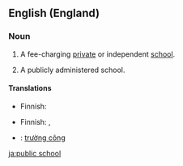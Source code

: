 ==English (England)==

===Noun===
{{en-noun|sg=[[public]] [[school]]}}

# {{UK}} A fee-charging [[private]] or independent [[school]].
# {{North America}} A publicly administered school.

====Translations====
{{trans-top|private school}}
*Finnish: {{t-|fi|yksityiskoulu}}
{{trans-bottom}}

{{trans-top|publicly administered school}}
*Finnish: {{t+|fi|yleinen}} {{t+|fi|koulu}},  {{t+|fi|peruskoulu}}
{{trans-bottom}}

{{ttbc-top}}
*{{ttbc|Vietnamese}}: [[trường công]]
{{trans-bottom}}

[[ja:public school]]